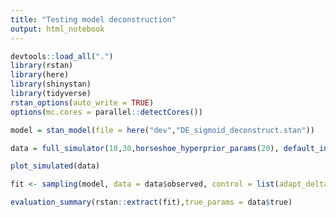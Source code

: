 ```yaml
---
title: "Testing model deconstruction"
output: html_notebook
---
```



```r
devtools::load_all(".")
library(rstan)
library(here)
library(shinystan)
library(tidyverse)
rstan_options(auto_write = TRUE)
options(mc.cores = parallel::detectCores())
```

```r
model = stan_model(file = here("dev","DE_sigmoid_deconstruct.stan"))
```


```r
data = full_simulator(10,30,horseshoe_hyperprior_params(20), default_intercept_params(0.5, 0.3), sigmoid_link_params(4,2), normal_likelihood_params(0.1))

plot_simulated(data)

fit <- sampling(model, data = data$observed, control = list(adapt_delta = 0.9))

evaluation_summary(rstan::extract(fit),true_params = data$true)
```




